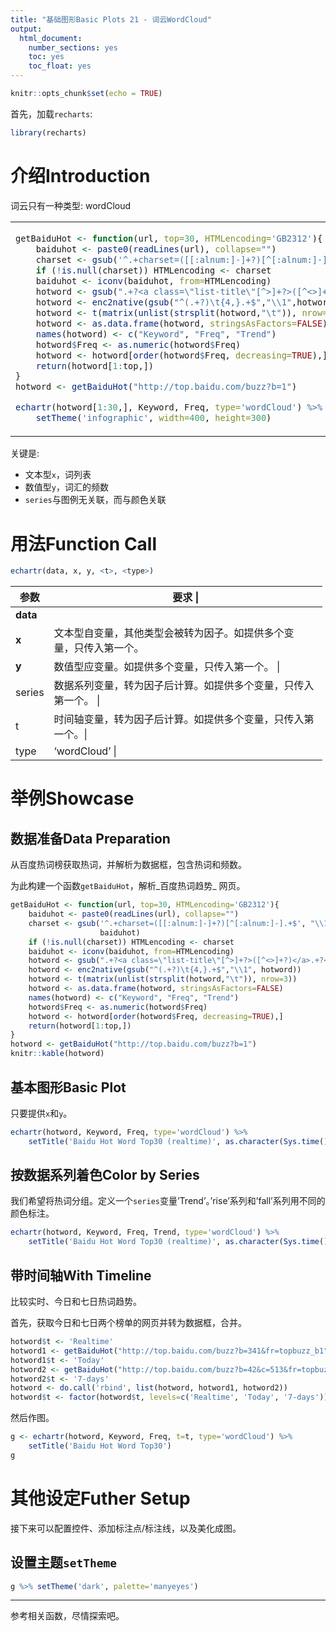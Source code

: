 ```yaml
---
title: "基础图形Basic Plots 21 - 词云WordCloud"
output: 
  html_document: 
    number_sections: yes
    toc: yes
    toc_float: yes
---
```


```r
knitr::opts_chunk$set(echo = TRUE)
```

首先，加载`recharts`:
```r
library(recharts)
```

# 介绍Introduction

词云只有一种类型: wordCloud

<table id='intro'>
<tr><td>
```r
getBaiduHot <- function(url, top=30, HTMLencoding='GB2312'){
    baiduhot <- paste0(readLines(url), collapse="")
    charset <- gsub('^.+charset=([[:alnum:]-]+?)[^[:alnum:]-].+$', "\\1", baiduhot)
    if (!is.null(charset)) HTMLencoding <- charset
    baiduhot <- iconv(baiduhot, from=HTMLencoding)
    hotword <- gsub(".+?<a class=\"list-title\"[^>]+?>([^<>]+?)</a>.+?<span class=\"icon-(rise|fair|fall)\">(\\d+?)</span>.+?","\\1\t\\3\t\\2\t", baiduhot)
    hotword <- enc2native(gsub("^(.+?)\t{4,}.+$","\\1",hotword))
    hotword <- t(matrix(unlist(strsplit(hotword,"\t")), nrow=3))
    hotword <- as.data.frame(hotword, stringsAsFactors=FALSE)
    names(hotword) <- c("Keyword", "Freq", "Trend")
    hotword$Freq <- as.numeric(hotword$Freq)
    hotword <- hotword[order(hotword$Freq, decreasing=TRUE),]
    return(hotword[1:top,])
}
hotword <- getBaiduHot("http://top.baidu.com/buzz?b=1")

echartr(hotword[1:30,], Keyword, Freq, type='wordCloud') %>% 
    setTheme('infographic', width=400, height=300)
```
</td>
<td>
</table>

关键是:

- 文本型`x`，词列表
- 数值型`y`，词汇的频数
- `series`与图例无关联，而与颜色关联

# 用法Function Call

```r
echartr(data, x, y, <t>, <type>)
```

+--------+---------------------------------------------------------------------+
| 参数   |  要求                                                      |
+========+=====================================================================+
|**data**| 数据框格式的源数据                         |
+--------+--------------------------------------------------------------------+
| **x**  | 文本型自变量，其他类型会被转为因子。如提供多个变量，只传入第一个。 |
+--------+--------------------------------------------------------------------+
| **y**  | 数值型应变量。如提供多个变量，只传入第一个。 |
+--------+--------------------------------------------------------------------+
| series | 数据系列变量，转为因子后计算。如提供多个变量，只传入第一个。 |
+--------+--------------------------------------------------------------------+
|  t     | 时间轴变量，转为因子后计算。如提供多个变量，只传入第一个。|
+--------+--------------------------------------------------------------------+
| type   | 'wordCloud' |
+--------+--------------------------------------------------------------------+


# 举例Showcase

## 数据准备Data Preparation

从百度热词榜获取热词，并解析为数据框，包含热词和频数。

为此构建一个函数`getBaiduHot`，解析_百度热词趋势_ 网页。

```r
getBaiduHot <- function(url, top=30, HTMLencoding='GB2312'){
    baiduhot <- paste0(readLines(url), collapse="")
    charset <- gsub('^.+charset=([[:alnum:]-]+?)[^[:alnum:]-].+$', "\\1", 
                    baiduhot)
    if (!is.null(charset)) HTMLencoding <- charset
    baiduhot <- iconv(baiduhot, from=HTMLencoding)
    hotword <- gsub(".+?<a class=\"list-title\"[^>]+?>([^<>]+?)</a>.+?<span class=\"icon-(rise|fair|fall)\">(\\d+?)</span>.+?","\\1\t\\3\t\\2\t", baiduhot)
    hotword <- enc2native(gsub("^(.+?)\t{4,}.+$","\\1", hotword))
    hotword <- t(matrix(unlist(strsplit(hotword,"\t")), nrow=3))
    hotword <- as.data.frame(hotword, stringsAsFactors=FALSE)
    names(hotword) <- c("Keyword", "Freq", "Trend")
    hotword$Freq <- as.numeric(hotword$Freq)
    hotword <- hotword[order(hotword$Freq, decreasing=TRUE),]
    return(hotword[1:top,])
}
hotword <- getBaiduHot("http://top.baidu.com/buzz?b=1")
knitr::kable(hotword)
```

## 基本图形Basic Plot

只要提供`x`和`y`。

```r
echartr(hotword, Keyword, Freq, type='wordCloud') %>% 
    setTitle('Baidu Hot Word Top30 (realtime)', as.character(Sys.time()))
```

## 按数据系列着色Color by Series

我们希望将热词分组。定义一个`series`变量'Trend'。'rise'系列和'fall'系列用不同的颜色标注。

```r
echartr(hotword, Keyword, Freq, Trend, type='wordCloud') %>% 
    setTitle('Baidu Hot Word Top30 (realtime)', as.character(Sys.time()))
```

## 带时间轴With Timeline

比较实时、今日和七日热词趋势。

首先，获取今日和七日两个榜单的网页并转为数据框，合并。

```r
hotword$t <- 'Realtime'
hotword1 <- getBaiduHot("http://top.baidu.com/buzz?b=341&fr=topbuzz_b1")
hotword1$t <- 'Today'
hotword2 <- getBaiduHot("http://top.baidu.com/buzz?b=42&c=513&fr=topbuzz_b341")
hotword2$t <- '7-days'
hotword <- do.call('rbind', list(hotword, hotword1, hotword2))
hotword$t <- factor(hotword$t, levels=c('Realtime', 'Today', '7-days'))
```

然后作图。

```r
g <- echartr(hotword, Keyword, Freq, t=t, type='wordCloud') %>% 
    setTitle('Baidu Hot Word Top30')
g
```

# 其他设定Futher Setup

接下来可以配置控件、添加标注点/标注线，以及美化成图。

## 设置主题`setTheme`

```r
g %>% setTheme('dark', palette='manyeyes')
```

-------------------

参考相关函数，尽情探索吧。
